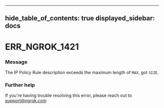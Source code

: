 

---
hide_table_of_contents: true
displayed_sidebar: docs
---


# ERR_NGROK_1421

### Message
The IP Policy Rule description exceeds the maximum length of `MAX`, got `SIZE`.

<ErrorDetails />



### Further help
If you're having trouble resolving this error, please reach out to [support@ngrok.com](mailto:support@ngrok.com?subject=Help%20with%20ERR_NGROK_1421)

